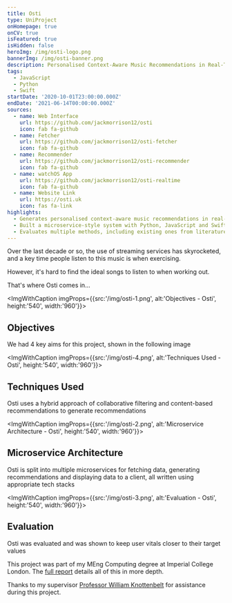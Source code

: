 ```yaml
---
title: Osti
type: UniProject
onHomepage: true
onCV: true
isFeatured: true
isHidden: false
heroImg: /img/osti-logo.png
bannerImg: /img/osti-banner.png
description: Personalised Context-Aware Music Recommendations in Real-Time
tags:
  - JavaScript
  - Python
  - Swift
startDate: '2020-10-01T23:00:00.000Z'
endDate: '2021-06-14T00:00:00.000Z'
sources:
  - name: Web Interface
    url: https://github.com/jackmorrison12/osti
    icon: fab fa-github
  - name: Fetcher
    url: https://github.com/jackmorrison12/osti-fetcher
    icon: fab fa-github
  - name: Recommender
    url: https://github.com/jackmorrison12/osti-recommender
    icon: fab fa-github
  - name: watchOS App
    url: https://github.com/jackmorrison12/osti-realtime
    icon: fab fa-github
  - name: Website Link
    url: https://osti.uk
    icon: fas fa-link
highlights:
  - Generates personalised context-aware music recommendations in real-time
  - Built a microservice-style system with Python, JavaScript and Swift services
  - Evaluates multiple methods, including existing ones from literature
---
```


<div class="intro">

Over the last decade or so, the use of streaming services has skyrocketed, and a key time people listen to this music is when exercising.

However, it's hard to find the ideal songs to listen to when working out.

That's where Osti comes in...

</div>

<ImgWithCaption imgProps={{src:'/img/osti-1.png', alt:'Objectives - Osti', height:'540', width:'960'}}>

## Objectives

We had 4 key aims for this project, shown in the following image

</ImgWithCaption>

<ImgWithCaption imgProps={{src:'/img/osti-4.png', alt:'Techniques Used - Osti', height:'540', width:'960'}}>

## Techniques Used

Osti uses a hybrid approach of <span class="highlight">collaborative filtering</span> and <span class="highlight">content-based recommendations</span> to generate recommendations

</ImgWithCaption>

<ImgWithCaption imgProps={{src:'/img/osti-2.png', alt:'Microservice Architecture - Osti', height:'540', width:'960'}}>

## Microservice Architecture

Osti is split into multiple microservices for fetching data, generating recommendations and displaying data to a client, all written using appropriate tech stacks

</ImgWithCaption>

<ImgWithCaption imgProps={{src:'/img/osti-3.png', alt:'Evaluation - Osti', height:'540', width:'960'}}>

## Evaluation

Osti was evaluated and was shown to keep user vitals closer to their target values

</ImgWithCaption>

This project was part of my MEng Computing degree at Imperial College London. The [full report](/files/osti-report.pdf) details all of this in more depth.

Thanks to my supervisor [Professor William Knottenbelt](https://www.imperial.ac.uk/people/w.knottenbelt) for assistance during this project.
